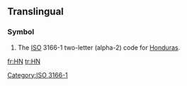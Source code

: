 {{also|hN|.hn}}
==Translingual==
===Symbol===
{{infl|mul|symbol}}
# The [[ISO]] 3166-1 two-letter (alpha-2) code for [[Honduras]].

[[Category:ISO 3166-1]]

[[fr:HN]]
[[tr:HN]]